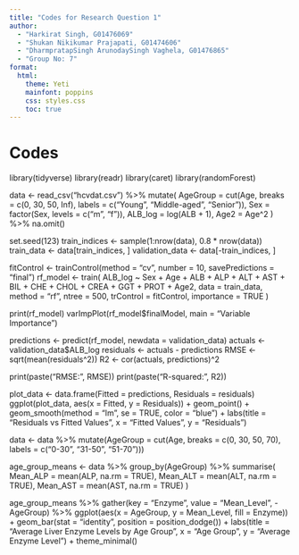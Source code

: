 ```yaml
---
title: "Codes for Research Question 1"
author: 
  - "Harkirat Singh, G01476069"
  - "Shukan Nikikumar Prajapati, G01474606"
  - "DharmpratapSingh ArunodaySingh Vaghela, G01476865"
  - "Group No: 7"
format: 
  html:
    theme: Yeti
    mainfont: poppins
    css: styles.css
    toc: true
---
```


# Codes

library(tidyverse) library(readr) library(caret) library(randomForest)


data \<- read_csv("hcvdat.csv") %\>% mutate( AgeGroup = cut(Age, breaks = c(0, 30, 50, Inf), labels = c("Young", "Middle-aged", "Senior")), Sex = factor(Sex, levels = c("m", "f")), ALB_log = log(ALB + 1), Age2 = Age\^2 ) %\>% na.omit()


set.seed(123) train_indices \<- sample(1:nrow(data), 0.8 \* nrow(data)) train_data \<- data\[train_indices, \] validation_data \<- data\[-train_indices, \]


fitControl \<- trainControl(method = "cv", number = 10, savePredictions = "final") rf_model \<- train( ALB_log \~ Sex + Age + ALB + ALP + ALT + AST + BIL + CHE + CHOL + CREA + GGT + PROT + Age2, data = train_data, method = "rf", ntree = 500, trControl = fitControl, importance = TRUE )


print(rf_model) varImpPlot(rf_model\$finalModel, main = "Variable Importance")


predictions \<- predict(rf_model, newdata = validation_data) actuals \<- validation_data\$ALB_log residuals \<- actuals - predictions RMSE \<- sqrt(mean(residuals\^2)) R2 \<- cor(actuals, predictions)\^2


print(paste("RMSE:", RMSE)) print(paste("R-squared:", R2))


plot_data \<- data.frame(Fitted = predictions, Residuals = residuals) ggplot(plot_data, aes(x = Fitted, y = Residuals)) + geom_point() + geom_smooth(method = "lm", se = TRUE, color = "blue") + labs(title = "Residuals vs Fitted Values", x = "Fitted Values", y = "Residuals")


data \<- data %\>% mutate(AgeGroup = cut(Age, breaks = c(0, 30, 50, 70), labels = c("0-30", "31-50", "51-70")))


age_group_means \<- data %\>% group_by(AgeGroup) %\>% summarise( Mean_ALP = mean(ALP, na.rm = TRUE), Mean_ALT = mean(ALT, na.rm = TRUE), Mean_AST = mean(AST, na.rm = TRUE) )


age_group_means %\>% gather(key = "Enzyme", value = "Mean_Level", -AgeGroup) %\>% ggplot(aes(x = AgeGroup, y = Mean_Level, fill = Enzyme)) + geom_bar(stat = "identity", position = position_dodge()) + labs(title = "Average Liver Enzyme Levels by Age Group", x = "Age Group", y = "Average Enzyme Level") + theme_minimal()
